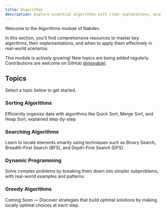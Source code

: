 ```yaml
---
title: Algorithms
description: Explore essential algorithms with clear explanations, examples, and problem-solving approaches.
---
```


Welcome to the Algorithms module of Nabdev.

In this section, you'll find comprehensive resources to master key algorithms, their implementations, and when to apply them effectively in real-world scenarios.

<Callout>

This module is actively growing! New topics are being added regularly. Contributions are welcome on GitHub [@msnabiel](https://github.com/msnabiel/nabdev).

</Callout>

## Topics

Select a topic below to get started.

<div className="grid sm:grid-cols-2 gap-4 mt-6">

<Card href="/docs/algorithms/sorting-algorithms">

### Sorting Algorithms

Efficiently organize data with algorithms like Quick Sort, Merge Sort, and Heap Sort, explained step-by-step.

</Card>

<Card href="/docs/algorithms/searching">

### Searching Algorithms

Learn to locate elements smartly using techniques such as Binary Search, Breadth-First Search (BFS), and Depth-First Search (DFS).

</Card>

<Card href="/docs/algorithms/dynamic-programming">

### Dynamic Programming

Solve complex problems by breaking them down into simpler subproblems, with real-world examples and patterns.

</Card>

<Card href="/docs/algorithms/greedy-algorithms">

### Greedy Algorithms

Coming Soon — Discover strategies that build optimal solutions by making locally optimal choices at each step.

</Card>

</div>
